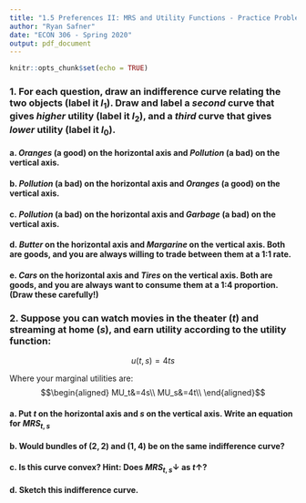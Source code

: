 ```yaml
---
title: "1.5 Preferences II: MRS and Utility Functions - Practice Problems"
author: "Ryan Safner"
date: "ECON 306 - Spring 2020"
output: pdf_document
---
```


```r
knitr::opts_chunk$set(echo = TRUE)
```

### 1. For each question, draw an indifference curve relating the two objects (label it $I_1$). Draw and label a *second* curve that gives *higher* utility (label it $I_2$), and a *third* curve that gives *lower* utility (label it $I_0$).

#### a. *Oranges* (a good) on the horizontal axis and *Pollution* (a bad) on the vertical axis.

#### b. *Pollution* (a bad) on the horizontal axis and *Oranges* (a good) on the vertical axis.

#### c. *Pollution* (a bad) on the horizontal axis and *Garbage* (a bad) on the vertical axis.

#### d. *Butter* on the horizontal axis and *Margarine* on the vertical axis. Both are goods, and you are always willing to trade between them at a 1:1 rate.

#### e. *Cars* on the horizontal axis and *Tires* on the vertical axis. Both are goods, and you are always want to consume them at a 1:4 proportion. (Draw these carefully!)

### 2. Suppose you can watch movies in the theater ($t$) and streaming at home ($s$), and earn utility according to the utility function: 
$$u(t,s)=4ts$$

Where your marginal utilities are: 
$$\begin{aligned}
MU_t&=4s\\
MU_s&=4t\\ \end{aligned}$$

#### a. Put $t$ on the horizontal axis and $s$ on the vertical axis. Write an equation for $MRS_{t,s}$ 

#### b. Would bundles of $(2,2)$ and $(1,4)$ be on the same indifference curve?

#### c. Is this curve convex? Hint: Does $MRS_{t,s} \downarrow$ as $t \uparrow$? 

#### d. Sketch this indifference curve. 